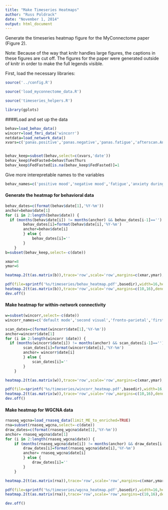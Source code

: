 ```yaml
---
title: "Make Timeseries Heatmaps"
author: "Russ Poldrack"
date: "November 1, 2014"
output: html_document
---
```


Generate the timeseries heatmap figure for the MyConnectome paper (Figure 2).

Note:  Because of the way that knitr handles large figures, the captions in these figures are cut off.  The figures for the paper were generated outside of knitr in order to make the full legends visible.

First, load the necessary libraries:

```r
source('../config.R')

source('load_myconnectome_data.R')

source('timeseries_helpers.R')

library(gplots)
```

####Load and set up the data 
```r
behav=load_behav_data()
wincorr=load_fmri_data('wincorr')
netdata=load_network_data()
xvars=c('panas.positive','panas.negative','panas.fatigue','afterscan.Anxietyduringscan','afterscan.diastolic','afterscan.pulse','afterscan.systolic','morning.Sleepquality','morning.Soreness','prevevening.Alcohol','prevevening.Guthealth','prevevening.Psoriasisseverity','prevevening.Stress', 'prevevening.Timespentoutdoors','temp.mean',"email.LIWCcdi","email.LIWCnegemo","email.LIWCposemo",'zeo.zq')


behav_keep=subset(behav,select=c(xvars,'date'))
behav_keep$FedFasted=behav$TuesThurs
behav_keep$FedFasted[is.na(behav_keep$FedFasted)]=1
```

Give more interepretable names to the variables
```r
behav_names=c('positive mood','negative mood','fatigue','anxiety during scan','diastolic BP','pulse','systolic BP','sleep quality (rating)','soreness','alcohol intake','gut health','psoriasis severity','stress','time outdoors','mean outdoor temperature','email: categorical-dynamic index','email: negative emotion','email:positive emotion','sleep (ZEO ZQ)','fed vs. fasted')
```

#### Generate the heatmap for behavioral data

```r
behav_dates=c(format(behav$date[1],'%Y-%m'))
anchor=behav$date[1]
for (i in 2:length(behav$date)) {
  if (months(behav$date[i]) != months(anchor) && behav_dates[i-1]=='') {
		behav_dates[i]=format(behav$date[i],'%Y-%m')
		anchor=behav$date[i]
		} else {
			behav_dates[i]=''
		}
	}
b=subset(behav_keep,select=-c(date))

xmar=8
ymar=6

heatmap.2(t(as.matrix(b)),trace='row',scale='row',margins=c(xmar,ymar),dendrogram='row',Colv=FALSE,na.rm=TRUE,na.color='gray',tracecol='black',linecol=FALSE,labRow=behav_names,labCol=behav_dates)

pdf(file=sprintf('%s/timeseries/behav_heatmap.pdf',basedir),width=16,height=10)
heatmap.2(t(as.matrix(b)),trace='row',scale='row',margins=c(10,16),dendrogram='row',Colv=FALSE,na.rm=TRUE,na.color='gray',tracecol='black',linecol=FALSE,labRow=behav_names,labCol=behav_dates)
dev.off()

```

#### Make heatmap for within-network connectivity

```r
w=subset(wincorr,select=-c(date))
wincorr_names=c('default mode','second visual','fronto-parietal','first visual','dorsal attention','ventral attention','salience','cingulo-opercular','somatomotor','fronto-parietal-2','medial parietal','parieto-occipital')

scan_dates=c(format(wincorr$date[1],'%Y-%m'))
anchor=wincorr$date[1]
for (i in 2:length(wincorr $date)) {
  if (months(wincorr$date[i]) != months(anchor) && scan_dates[i-1]=='') {
		scan_dates[i]=format(wincorr$date[i],'%Y-%m')
		anchor= wincorr$date[i]
		} else {
			scan_dates[i]=''
		}
	}

heatmap.2(t(as.matrix(w)),trace='row',scale='row',margins=c(xmar,ymar),dendrogram='row',Colv=FALSE,na.rm=TRUE,na.color='gray',tracecol='black',linecol=FALSE,labRow=wincorr_names,labCol=scan_dates,key=FALSE)

pdf(file=sprintf('%s/timeseries/wincorr_heatmap.pdf',basedir),width=16,height=10)
heatmap.2(t(as.matrix(w)),trace='row',scale='row',margins=c(10,16),dendrogram='row',Colv=FALSE,na.rm=TRUE,na.color='gray',tracecol='black',linecol=FALSE,labRow=wincorr_names,labCol=scan_dates,key=FALSE)
dev.off()

```


#### Make heatmap for WGCNA data

```r
rnaseq_wgcna=load_rnaseq_data(limit_ME_to_enriched=TRUE)
rna=subset(rnaseq_wgcna,select=-c(date))
draw_dates=c(format(rnaseq_wgcna$date[1],'%Y-%m'))
anchor= rnaseq_wgcna$date[1]
for (i in 2:length(rnaseq_wgcna$date)) {
	if (months(rnaseq_wgcna$date[i]) != months(anchor) && draw_dates[i-1]=='') {
		draw_dates[i]=format(rnaseq_wgcna$date[i],'%Y-%m')
		anchor= rnaseq_wgcna$date[i]
		} else {
			draw_dates[i]=''
		}
	}

heatmap.2(t(as.matrix(rna)),trace='row',scale='row',margins=c(xmar,ymar),dendrogram='row',Colv=FALSE,na.rm=TRUE,na.color='gray',tracecol='black',linecol=FALSE,labRow=names(rna),labCol=draw_dates,key=FALSE)

pdf(file=sprintf('%s/timeseries/wgcna_heatmap.pdf',basedir),width=16,height=10)
heatmap.2(t(as.matrix(rna)),trace='row',scale='row',margins=c(10,16),dendrogram='row',Colv=FALSE,na.rm=TRUE,na.color='gray',tracecol='black',linecol=FALSE,labRow=names(rna),labCol=draw_dates,key=FALSE)

dev.off()

```



